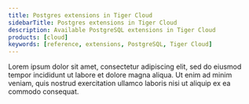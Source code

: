 ```yaml
---
title: Postgres extensions in Tiger Cloud
sidebarTitle: Postgres extensions in Tiger Cloud
description: Available PostgreSQL extensions in Tiger Cloud
products: [cloud]
keywords: [reference, extensions, PostgreSQL, Tiger Cloud]
---
```


Lorem ipsum dolor sit amet, consectetur adipiscing elit, sed do eiusmod tempor incididunt ut labore et dolore magna aliqua. Ut enim ad minim veniam, quis nostrud exercitation ullamco laboris nisi ut aliquip ex ea commodo consequat.